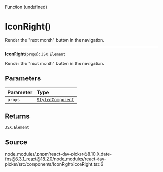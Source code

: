 <SectionTitle>Function (undefined)</SectionTitle>

# IconRight()

<Description>
Render the "next month" button in the navigation.
</Description>

---

<a id="undefined" name="undefined"></a>

<SignatureMemberIdentifier>**IconRight**(`props`): `JSX.Element`</SignatureMemberIdentifier>

Render the "next month" button in the navigation.

## Parameters

| Parameter | Type |
| :------ | :------ |
| `props` | [`StyledComponent`](/api/main/type-aliases/StyledComponent.md) |

## Returns

`JSX.Element`

## Source

node\_modules/.pnpm/react-day-picker@8.10.0\_date-fns@3.3.1\_react@18.2.0/node\_modules/react-day-picker/src/components/IconRight/IconRight.tsx:6

